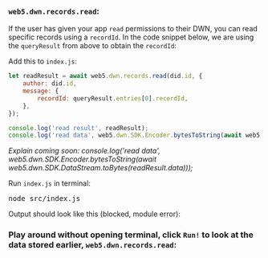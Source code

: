 ### `web5.dwn.records.read`:

If the user has given your app `read` permissions to their DWN, you can read specific records using a `recordId`. In the code snippet below, we are using the `queryResult` from above to obtain the `recordId`:

Add this to `index.js`:
```js
let readResult = await web5.dwn.records.read(did.id, {
    author: did.id,
    message: {
        recordId: queryResult.entries[0].recordId,
    },
});

console.log('read result', readResult);
console.log('read data', web5.dwn.SDK.Encoder.bytesToString(await web5.dwn.SDK.DataStream.toBytes(readResult.data)));
```

*Explain coming soon: console.log('read data', web5.dwn.SDK.Encoder.bytesToString(await web5.dwn.SDK.DataStream.toBytes(readResult.data)));*

Run `index.js` in terminal:
<pre>node src/index.js</pre>

Output should look like this (blocked, module error):

### Play around without opening terminal, click `Run!` to look at the data stored earlier, `web5.dwn.records.read`: